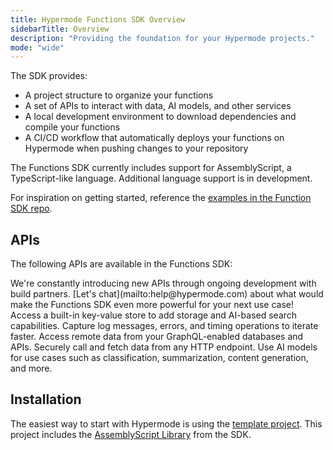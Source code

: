 ```yaml
---
title: Hypermode Functions SDK Overview
sidebarTitle: Overview
description: "Providing the foundation for your Hypermode projects."
mode: "wide"
---
```


The SDK provides:

- A project structure to organize your functions
- A set of APIs to interact with data, AI models, and other services
- A local development environment to download dependencies and compile your functions
- A CI/CD workflow that automatically deploys your functions on Hypermode when pushing changes to your repository

<Note>
  The Functions SDK currently includes support for AssemblyScript, a
  TypeScript-like language. Additional language support is in development.
</Note>

For inspiration on getting started, reference the [examples in the Function SDK repo](https://github.com/hypermodeAI/functions-as/tree/main/examples).

## APIs

The following APIs are available in the Functions SDK:

<Tip>
  We're constantly introducing new APIs through ongoing development with build
  partners. [Let's chat](mailto:help@hypermode.com) about what would make the
  Functions SDK even more powerful for your next use case!
</Tip>

<CardGroup cols={2}>
  <Card title="Collections" icon="searchengin" href="/sdk/collections">
    Access a built-in key-value store to add storage and AI-based search
    capabilities.
  </Card>
  <Card title="Console" icon="browsers" href="/sdk/console">
    Capture log messages, errors, and timing operations to iterate faster.
  </Card>
  <Card title="GraphQL" icon="database" href="/sdk/graphql">
    Access remote data from your GraphQL-enabled databases and APIs.
  </Card>
  <Card title="HTTP" icon="server" href="/sdk/http">
    Securely call and fetch data from any HTTP endpoint.
  </Card>
  <Card title="Models" icon="message-plus" href="/sdk/models">
    Use AI models for use cases such as classification, summarization, content
    generation, and more.
  </Card>
</CardGroup>

## Installation

The easiest way to start with Hypermode is using the [template project](https://github.com/hypermodeAI/template-project).
This project includes the [AssemblyScript Library](https://www.npmjs.com/package/@hypermode/functions-as) from the SDK.
